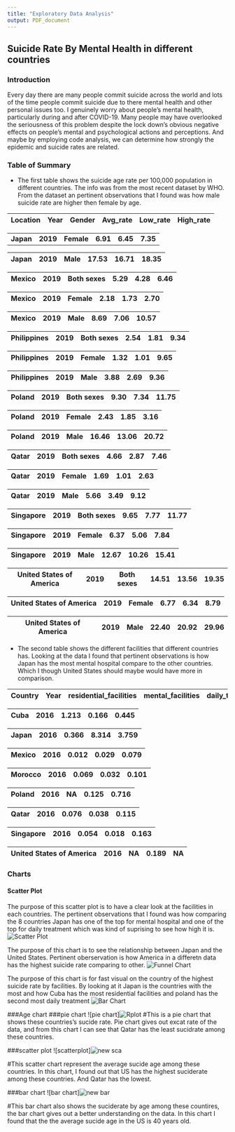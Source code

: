 ```yaml
---
title: "Exploratory Data Analysis"
output: PDF_document
---
```


## Suicide Rate By Mental Health in different countries

### Introduction

Every day there are many people commit suicide across the world and lots of the time people commit suicide due to there mental health and other personal issues too. I genuinely worry about people's mental health, particularly during and after COVID-19. Many people may have overlooked the seriousness of this problem despite the lock down's obvious negative effects on people's mental and psychological actions and perceptions. And maybe by employing code analysis, we can determine how strongly the epidemic and suicide rates are related.

### Table of Summary

-   The first table shows the suicide age rate per 100,000 population in different countries. The info was from the most recent dataset by WHO. From the dataset an pertinent observations that I found was how male suicide rate are higher then female by age.

| Location | Year | Gender | Avg_rate | Low_rate | High_rate |
|----------|------|--------|----------|----------|-----------|

|           |          |            |          |          |          |
|-----------|----------|------------|----------|----------|----------|
| **Japan** | **2019** | **Female** | **6.91** | **6.45** | **7.35** |

| Japan | 2019 | Male | 17.53 | 16.71 | 18.35 |
|-------|------|------|-------|-------|-------|

| Mexico | 2019 | Both sexes | 5.29 | 4.28 | 6.46 |
|--------|------|------------|------|------|------|

| Mexico | 2019 | Female | 2.18 | 1.73 | 2.70 |
|--------|------|--------|------|------|------|

| Mexico | 2019 | Male | 8.69 | 7.06 | 10.57 |
|--------|------|------|------|------|-------|

| Philippines | 2019 | Both sexes | 2.54 | 1.81 | 9.34 |
|-------------|------|------------|------|------|------|

| Philippines | 2019 | Female | 1.32 | 1.01 | 9.65 |
|-------------|------|--------|------|------|------|

| Philippines | 2019 | Male | 3.88 | 2.69 | 9.36 |
|-------------|------|------|------|------|------|

| Poland | 2019 | Both sexes | 9.30 | 7.34 | 11.75 |
|--------|------|------------|------|------|-------|

| Poland | 2019 | Female | 2.43 | 1.85 | 3.16 |
|--------|------|--------|------|------|------|

| Poland | 2019 | Male | 16.46 | 13.06 | 20.72 |
|--------|------|------|-------|-------|-------|

| Qatar | 2019 | Both sexes | 4.66 | 2.87 | 7.46 |
|-------|------|------------|------|------|------|

| Qatar | 2019 | Female | 1.69 | 1.01 | 2.63 |
|-------|------|--------|------|------|------|

| Qatar | 2019 | Male | 5.66 | 3.49 | 9.12 |
|-------|------|------|------|------|------|

| Singapore | 2019 | Both sexes | 9.65 | 7.77 | 11.77 |
|-----------|------|------------|------|------|-------|

| Singapore | 2019 | Female | 6.37 | 5.06 | 7.84 |
|-----------|------|--------|------|------|------|

| Singapore | 2019 | Male | 12.67 | 10.26 | 15.41 |
|-----------|------|------|-------|-------|-------|

| United States of America | 2019 | Both sexes | 14.51 | 13.56 | 19.35 |
|--------------------------|------|------------|-------|-------|-------|

| United States of America | 2019 | Female | 6.77 | 6.34 | 8.79 |
|--------------------------|------|--------|------|------|------|

| United States of America | 2019 | Male | 22.40 | 20.92 | 29.96 |
|--------------------------|------|------|-------|-------|-------|

-   The second table shows the different facilities that different countries has. Looking at the data I found that pertinent observations is how Japan has the most mental hospital compare to the other countries. Which I though United States should maybe would have more in comparison.

| Country | Year | residential_facilities | mental_facilities | daily_treatment |
|---------|------|------------------------|-------------------|-----------------|

| Cuba | 2016 | 1.213 | 0.166 | 0.445 |
|------|------|-------|-------|-------|

| Japan | 2016 | 0.366 | 8.314 | 3.759 |
|-------|------|-------|-------|-------|

| Mexico | 2016 | 0.012 | 0.029 | 0.079 |
|--------|------|-------|-------|-------|

| Morocco | 2016 | 0.069 | 0.032 | 0.101 |
|---------|------|-------|-------|-------|

| Poland | 2016 | NA  | 0.125 | 0.716 |
|--------|------|-----|-------|-------|

| Qatar | 2016 | 0.076 | 0.038 | 0.115 |
|-------|------|-------|-------|-------|

| Singapore | 2016 | 0.054 | 0.018 | 0.163 |
|-----------|------|-------|-------|-------|

| United States of America | 2016 | NA  | 0.189 | NA  |
|--------------------------|------|-----|-------|-----|

### Charts

#### Scatter Plot

The purpose of this scatter plot is to have a clear look at the facilities in each countries.
The pertinent observations that I found was how comparing the 8 countries Japan has one of the top for mental hospital
and one of the top for daily treatment which was kind of suprising to see how high it is.
![Scatter Plot](/Users/luluuchenn/Desktop/Rplot.png)

The purpose of this chart is to see the relationship between Japan and the United States.
Pertinent oberservation is how America in a differetn data has the highest suicide rate comparing to other.
![Funnel Chart](/Users/luluuchenn/Desktop/Rplot01.png)

The purpose of this chart is for fast visual on the country of the highest suicide rate by facilities.
By looking at it Japan is the countries with the most and how Cuba has the most residential facilities and poland has the
second most daily treatment
![Bar Chart](/Users/luluuchenn/Desktop/Rplot02.png)


###Age chart
###pie chart
![pie chart]![Rplot](https://user-images.githubusercontent.com/108854993/183355555-d52b2834-b352-4b13-9029-3a24cc4017cd.png)
#This is a pie chart that shows these countries's sucide rate. Pie chart gives out excat rate of the data, and from this chart I can see that Qatar has the least sucidrate among these countries. 

###scatter plot
![scatterplot]![new sca](https://user-images.githubusercontent.com/108854993/183526916-62bdfa35-50fc-42f2-867a-753235521207.png)

#This scatter chart represent the average sucide age among these countries. In this chart, I found out that US has the highest suciderate among these countries. And Qatar has the lowest.

###bar chart
![bar chart]![new bar](https://user-images.githubusercontent.com/108854993/183526885-6538716b-339b-407a-807a-115c4cc05c54.png)


#This bar chart also shows the suciderate by age among these countires, the bar chart gives out a better understanding on the data. In this chart I found that the the average sucide age in the US is 40 years old.
